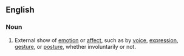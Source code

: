 ==English==

===Noun===
{{wikipedia}}
{{en-noun|sg=[[affect]] [[display]]}}

# {{psychology}} External show of [[emotion]] or [[affect]], such as by [[voice]], [[expression]], [[gesture]], or [[posture]], whether involuntarily or not.